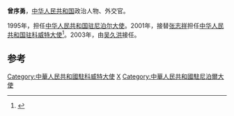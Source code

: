'''曾序勇'''，[[中华人民共和国|中华人民共和国]]政治人物、外交官。

1995年，担任[[中国驻尼泊尔大使列表|中华人民共和国驻尼泊尔大使]]。2001年，接替[[张志祥_(外交官)|张志祥]]担任[[中国驻科威特大使列表|中华人民共和国驻科威特大使]]<ref>{{cite web|author=中华人民共和国外交部|title=中国驻科威特历任大使|url=http://www.mfa.gov.cn/chn/pds/ziliao/wjrw/2167/2171/t9228.htm|publisher=中华人民共和国外交部|accessdate=2012-03-03|archive-date=2017-03-12|archive-url=https://web.archive.org/web/20170312062324/http://www.mfa.gov.cn/chn//pds/ziliao/wjrw/2167/2171/t9228.htm|dead-url=no}}</ref>。2003年，由[[吴久洪|吴久洪]]接任。

== 参考 ==
{{reflist}}
{{start box}}
{{s-dip}}
{{succession box|[[张九桓|张九桓]]|[[吴从勇|吴从勇]]|[[中国驻尼泊尔大使列表|中华人民共和国驻尼泊尔大使]]|1995年11月-1998年5月}}
{{succession box|[[张志祥_(外交官)|张志祥]]|[[吴久洪|吴久洪]]|[[中国驻科威特大使列表|中华人民共和国驻科威特大使]]|2001年4月-2003年5月}}
{{end box}}

{{中华人民共和国官员小作品}}

[[Category:中華人民共和國駐科威特大使|Category:中華人民共和國駐科威特大使]]
[[Category:曾姓|X]]
[[Category:中華人民共和國駐尼泊爾大使|Category:中華人民共和國駐尼泊爾大使]]